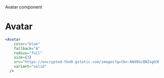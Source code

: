 Avatar component

# Avatar


<div class="flex gap-3">
  <Avatar
    color="blue"
    fallback="A"
    radius="full"
    size={3}
    src="https://encrypted-tbn0.gstatic.com/images?q=tbn:ANd9GcQNZxgO3RRjNRzwjBJWqI-i9GGQmxCeO0Gy4CYhNN62cUK1FZLvz3X_txIxtCgmBw6mqK4&usqp=CAU"
    variant="solid"
  />
</div>

```jsx code copy
<Avatar
    color="blue"
    fallback="A"
    radius="full"
    size={3}
    src="https://encrypted-tbn0.gstatic.com/images?q=tbn:ANd9GcQNZxgO3RRjNRzwjBJWqI-i9GGQmxCeO0Gy4CYhNN62cUK1FZLvz3X_txIxtCgmBw6mqK4&usqp=CAU"
    variant="solid"
  />
```